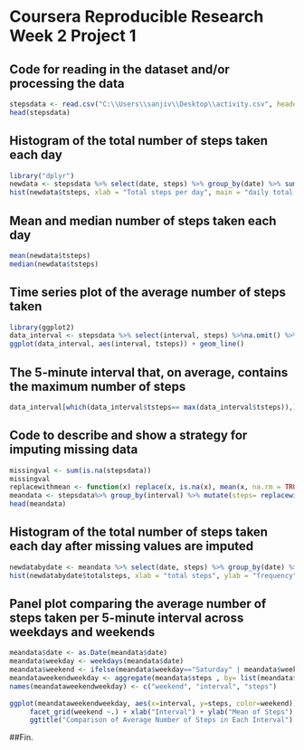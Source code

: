 # Coursera Reproducible Research Week 2 Project 1

## Code for reading in the dataset and/or processing the data
```{r, echo=TRUE}
stepsdata <- read.csv("C:\\Users\\sanjiv\\Desktop\\activity.csv", header = TRUE, sep = ",")
head(stepsdata)
```

## Histogram of the total number of steps taken each day

```{r}
library("dplyr")
newdata <- stepsdata %>% select(date, steps) %>% group_by(date) %>% summarize(tsteps = sum(steps)) %>% na.omit()
hist(newdata$tsteps, xlab = "Total steps per day", main = "daily total steps", breaks = 53)
```

## Mean and median number of steps taken each day

```{r}
mean(newdata$tsteps)
median(newdata$tsteps)
```

## Time series plot of the average number of steps taken

```{r}
library(ggplot2)
data_interval <- stepsdata %>% select(interval, steps) %>%na.omit() %>% group_by(interval) %>% summarize(tsteps = mean(steps))
ggplot(data_interval, aes(interval, tsteps)) + geom_line()
```

## The 5-minute interval that, on average, contains the maximum number of steps

```{r}
data_interval[which(data_interval$tsteps== max(data_interval$tsteps)),]
```

## Code to describe and show a strategy for imputing missing data

```{r}
missingval <- sum(is.na(stepsdata))
missingval
replacewithmean <- function(x) replace(x, is.na(x), mean(x, na.rm = TRUE))
meandata <- stepsdata%>% group_by(interval) %>% mutate(steps= replacewithmean(steps))
head(meandata)
```

## Histogram of the total number of steps taken each day after missing values are imputed

```{r}
newdatabydate <- meandata %>% select(date, steps) %>% group_by(date) %>% summarize(totalsteps = sum(steps))
hist(newdatabydate$totalsteps, xlab = "total steps", ylab = "frequency", main = "Total daily steps", breaks = 61)
```

## Panel plot comparing the average number of steps taken per 5-minute interval across weekdays and weekends

```{r}
meandata$date <- as.Date(meandata$date)
meandata$weekday <- weekdays(meandata$date)
meandata$weekend <- ifelse(meandata$weekday=="Saturday" | meandata$weekday=="Sunday", "Weekend", "Weekday" )
meandataweekendweekday <- aggregate(meandata$steps , by= list(meandata$weekend, meandata$interval), na.omit(mean))
names(meandataweekendweekday) <- c("weekend", "interval", "steps")
 
ggplot(meandataweekendweekday, aes(x=interval, y=steps, color=weekend)) + geom_line()+
     facet_grid(weekend ~.) + xlab("Interval") + ylab("Mean of Steps") +
     ggtitle("Comparison of Average Number of Steps in Each Interval")
```

##Fin. 


